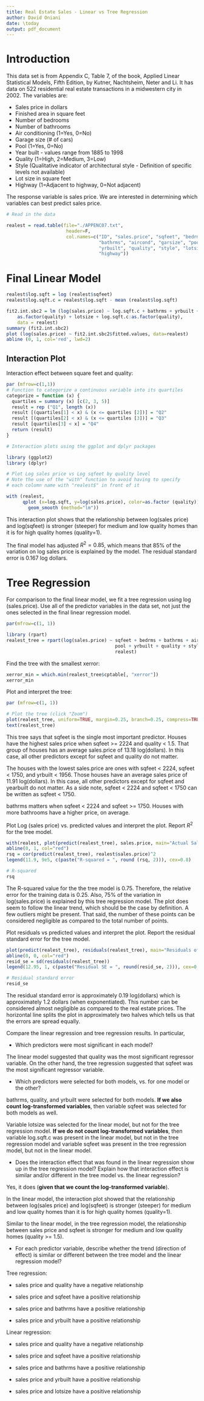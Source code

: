 ```yaml
---
title: Real Estate Sales - Linear vs Tree Regression
author: David Oniani
date: \today
output: pdf_document
---
```


# Introduction

This data set is from Appendix C, Table 7, of the book, Applied Linear Statistical Models, Fifth Edition, by Kutner, Nachtsheim, Neter and Li.
It has data on 522 residential real estate transactions in a midwestern city in 2002.  The variables are:

* Sales price in dollars
* Finished area in square feet
* Number of bedrooms
* Number of bathrooms
* Air conditioning (1=Yes, 0=No)
* Garage size (# of cars)
* Pool (1=Yes, 0=No)
* Year built - values range from 1885 to 1998
* Quality (1=High, 2=Medium, 3=Low)
* Style (Qualitative indicator of architectural style - Definition of specific levels not available)
* Lot size in square feet
* Highway (1=Adjacent to highway, 0=Not adjacent)

The response variable is sales price.  We are interested in determining which variables can best predict sales price.

```r
# Read in the data

realest = read.table(file="./APPENC07.txt",
                      header=F,
                      col.names=c("ID", "sales.price", "sqfeet", "bedrms",
                                  "bathrms", "aircond", "garsize", "pool",
                                  "yrbuilt", "quality", "style", "lotsize",
                                  "highway"))
```

# Final Linear Model

```r
realest$log.sqft = log (realest$sqfeet)
realest$log.sqft.c = realest$log.sqft - mean (realest$log.sqft)

fit2.int.sbc2 = lm (log(sales.price) ~ log.sqft.c + bathrms + yrbuilt +
    as.factor(quality) + lotsize + log.sqft.c:as.factor(quality),
    data = realest)
summary (fit2.int.sbc2)
plot (log(sales.price) ~ fit2.int.sbc2$fitted.values, data=realest)
abline (0, 1, col='red', lwd=2)
```

## Interaction Plot

Interaction effect between square feet and quality:

```r
par (mfrow=c(1,1))
# Function to categorize a continuous variable into its quartiles
categorize = function (x) {
  quartiles = summary (x) [c(2, 3, 5)]
  result = rep ("Q1", length (x))
  result [(quartiles[1] < x) & (x <= quartiles [2])] = "Q2"
  result [(quartiles[2] < x) & (x <= quartiles [3])] = "Q3"
  result [quartiles[3] < x] = "Q4"
  return (result)
}

# Interaction plots using the ggplot and dplyr packages

library (ggplot2)
library (dplyr)

# Plot Log sales price vs Log sqfeet by quality level
# Note the use of the "with" function to avoid having to specify
# each column name with "realest$" in front of it

with (realest,
      qplot (x=log.sqft, y=log(sales.price), color=as.factor (quality)) +
        geom_smooth (method="lm"))
```

This interaction plot shows that the relationship between log(sales price) and log(sqfeet) is stronger (steeper) for medium and low quality homes than it is for high quality homes (quality=1).

The final model has adjusted $R^2=0.85$, which means that 85% of the variation on log sales price is explained by the model.  The residual standard error is 0.167 log dollars.

# Tree Regression

For comparison to the final linear model, we fit a tree regression using log (sales.price).  Use all of the predictor variables in the data set, not just the ones selected in the final linear regression model.

```r
par(mfrow=c(1, 1))

library (rpart)
realest_tree = rpart(log(sales.price) ~ sqfeet + bedrms + bathrms + aircond + garsize +
                                        pool + yrbuilt + quality + style + lotsize + highway,
                                        realest)
```

Find the tree with the smallest xerror:

```r
xerror_min = which.min(realest_tree$cptable[, "xerror"])
xerror_min
```

Plot and interpret the tree:

```r
par (mfrow=c(1, 1))

# Plot the tree (click "Zoom")
plot(realest_tree, uniform=TRUE, margin=0.25, branch=0.25, compress=TRUE)
text(realest_tree)
```

This tree says that sqfeet is the single most important predictor. Houses have the highest
sales price when sqfeet >= 2224 and quality < 1.5. That group of houses has an
average sales.price of 13.18 log(dollars). In this case, all other predictors except for sqfeet and quality do not matter.

The houses with the lowest sales.price are ones with sqfeet < 2224, sqfeet < 1750, and yrbuilt < 1956. Those houses have an average sales price of 11.91 log(dollars). In this case, all other predictors except for sqfeet and yearbuilt do not matter. As a side note, sqfeet < 2224 and sqfeet < 1750 can be written as sqfeet < 1750.

bathrms matters when sqfeet < 2224 and sqfeet >= 1750. Houses with more bathrooms have a higher price, on average.

Plot Log (sales price) vs. predicted values and interpret the plot.  Report $R^2$ for the tree model.

```r
with(realest, plot(predict(realest_tree), sales.price, main="Actual Sales Price VS Predicted"))
abline(0, 1, col="red")
rsq = cor(predict(realest_tree), realest$sales.price)^2
legend(11.9, 9e5, c(paste("R-squared = ", round (rsq, 2))), cex=0.8)

# R-squared
rsq
```

The R-squared value for the the tree model is 0.75. Therefore, the relative error for the
training data is 0.25. Also, 75% of the variation in log(sales.price) is explained by this
tree regression model. The plot does seem to follow the linear trend, which should be the
case by definition. A few outliers might be present. That said, the number of these points
can be considered negligible as compared to the total number of points.

Plot residuals vs predicted values and interpret the plot.  Report the residual standard error for the tree model.

```r
plot(predict(realest_tree), residuals(realest_tree), main="Residuals of Sales Price vs Predicted")
abline(0, 0, col="red")
resid_se = sd(residuals(realest_tree))
legend(12.95, 1, c(paste("Residual SE = ", round(resid_se, 2))), cex=0.5)

# Residual standard error
resid_se
```

The residual standard error is approximately 0.19 log(dollars) which is approximately 1.2 dollars (when exponentiated). This number can be considered almost negligible as compared to the real estate prices. The horizontal line splits the plot in approximately two halves which tells us that the errors are spread equally.



Compare the linear regression and tree regression results.  In particular,

* Which predictors were most significant in each model?

The linear model suggested that quality was the most significant regressor variable.
On the other hand, the tree regression suggested that sqfeet was the most significant
regressor variable.


* Which predictors were selected for both models, vs. for one model or the other?

bathrms, quality, and yrbuilt were selected for both models. **If we also count log-transformed variables**, then variable sqfeet was selected for both models as well.

Variable lotsize was selected for the linear model, but not for the tree regression model.
**If we do not count log-transformed variables**, then variable log.sqft.c was present in the linear model, but not in the tree regression model and variable sqfeet was present in the tree regression model, but not in the linear model.


* Does the interaction effect that was found in the linear regression show up in the tree regression model?  Explain how that interaction effect is similar and/or different in the tree model vs. the linear regression?

Yes, it does (**given that we count the log-transformed variable**).

In the linear model, the interaction plot showed that the relationship between
log(sales price) and log(sqfeet) is stronger (steeper) for medium and low quality
homes than it is for high quality homes (quality=1).

Similar to the linear model, in the tree regression model, the relationship between sales
price and sqfeet is stronger for medium and low quality homes (quality >= 1.5).


* For each predictor variable, describe whether the trend (direction of effect) is similar or different between the tree model and the linear regression model?

Tree regression:

* sales price and quality have a negative relationship

* sales price and sqfeet have a positive relationship

* sales price and bathrms have a positive relationship

* sales price and yrbuilt have a positive relationship

Linear regression:

* sales price and quality have a negative relationship

* sales price and sqfeet have a positive relationship

* sales price and bathrms have a positive relationship

* sales price and yrbuilt have a positive relationship

* sales price and lotsize have a positive relationship
